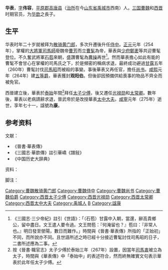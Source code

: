 {{東亞男性歷史人物
|名稱 =华表
|身份 =太常卿
|國家 =曹魏、晋
|時代 =三国、晋
|最高職務 =太常卿
|前任 = 
|繼任 = 
|姓 =华
|名 =表
|姓名 =华表
|字 =伟容
|官職 =太常卿
|封爵 =觀阳伯
|封地 =觀陽縣
|籍貫 = 平原郡高唐縣
|出身地 =
|世系 = 
|初名 =
|小字 =
|別名 =
|號 =
|其他名號 =
|出生地點 =
|諡號 = 康
|父親 =华歆
|母親 =
|兄弟 =[[華博|華博]]<br>[[華周|華周]]
|子 = [[華廙|華廙]]<br>[[華岑|華岑]]<br>[[華嶠|華嶠]]<br>[[華鑒|華鑒]]<br>[[華澹|華澹]]<br>[[華簡|華簡]]
|其他親屬 =
}}
'''华表'''{{BD|204年||275年|catIdx=H华}}，[[表字|字]]'''伟容'''，[[平原郡|平原郡]][[高唐县_(西汉)|高唐县]]（[[治所|治所]]在今[[山东省|山东省]][[禹城市|禹城市]]西南）人。[[三国|三国]][[曹魏|曹魏]]和[[西晋|西晋]]时期官员，为[[华歆|华歆]]之長子。

== 生平 ==
华表时年二十岁就被拜为[[散骑黄门郎|散骑黄门郎]]，多次升遷後升任[[侍中|侍中]]。[[正元_(曹魏)|正元]]元年（254年），掌權的[[大将军_(东亚)|大將軍]][[司馬師|司馬師]]廢魏帝[[曹芳|曹芳]]而立[[曹髦|曹髦]]為帝，華表與[[少府|少府]][[鄭袤|鄭袤]]等共迎曹髦登位。不久奮武將軍[[石苞|石苞]]來朝，盛讚曹髦為[[曹操|曹操]]再世<ref>《三國志·三少帝紀》註引《世語》：「（石苞）甘露中入朝，當還，辭高貴鄉公，留中盡日。文王遣人要令過。文王問苞：『何淹留也？』苞曰：『非常人也。』明日發至滎陽，數日而難作。」時間與《晉書·華表傳》所指的「正始初」不同，而所說亦不同。且世語所述之時已經十分接近曹髦討伐司馬昭的日子，二書所述應為二事。</ref>。然而華表擔心如此有能的曹髦不會甘心在掌權的司馬氏之下，於是頻密的稱病求退，最終成功避過[[甘露_(曹魏)|甘露]]五年（260年）曹髦討伐[[司馬昭|司馬昭]]而被殺的事變。事後華表又再任官，擔任[[尚书_(官职)|尚书]]。[[咸熙|咸熙]]元年（264年）建[[五等爵|五等爵]]，華表獲封'''观阳伯'''。但後卻因預備供給喪事的物品不齊全而被免官。

西晉建立後，華表於[[泰始_(西晉)|泰始]]年間<ref>按《晉書·職官志》太子少傅於泰始三年（267年）設置，因當年[[司馬衷|司馬衷]]被立為太子，時間與《華表傳》中「泰始中」的表述符合，然而終無確實文句表示華表於此年任太子少傅。</ref>拜任[[太子少傅|太子少傅]]，後又遷任[[光禄勋|光禄勋]]和[[太常卿|太常卿]]。數年後，華表以老病請辭求退，晉武帝於是改授華表[[太中大夫|太中大夫]]。[[咸寧_(西晉)|咸寧]]元年（275年）逝世，享年七十一，諡號為'''康'''。

==参考资料==

;文献：
{{ReflistH}}
*《晉書·華表傳》
*《三國志·華歆傳》註引華嶠《譜敍》
*《中国历史大辞典》
{{ReflistF}}
;资料：
{{ReflistH}}

{{ReflistF}}
;脚注：
{{Reflist|2}}

{{DEFAULTSORT:H}}
[[Category:曹魏散骑黄门郎|Category:曹魏散骑黄门郎]]
[[Category:曹魏侍中|Category:曹魏侍中]]
[[Category:曹魏尚书|Category:曹魏尚书]]
[[Category:曹魏伯爵|Category:曹魏伯爵]]
[[Category:西晋太子少傅|Category:西晋太子少傅]]
[[Category:西晋光禄勋|Category:西晋光禄勋]]
[[Category:西晋太常卿|Category:西晋太常卿]]
[[Category:西晋太中大夫|Category:西晋太中大夫]]
[[Category:禹城人|Category:禹城人]]
[[Category:华姓|B]]
[[Category:諡康|Category:諡康]]